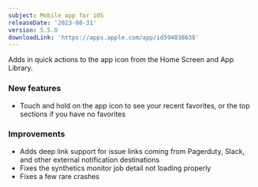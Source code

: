 ```yaml
---
subject: Mobile app for iOS
releaseDate: '2023-08-31'
version: 5.5.0
downloadLink: 'https://apps.apple.com/app/id594038638'
---
```


Adds in quick actions to the app icon from the Home Screen and App Library.

### New features

* Touch and hold on the app icon to see your recent favorites, or the top sections if you have no favorites

### Improvements

* Adds deep link support for issue links coming from Pagerduty, Slack, and other external notification destinations
* Fixes the synthetics monitor job detail not loading properly
* Fixes a few rare crashes
